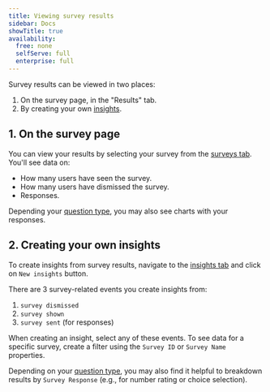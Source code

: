 ```yaml
---
title: Viewing survey results
sidebar: Docs
showTitle: true
availability:
  free: none
  selfServe: full
  enterprise: full
---
```


Survey results can be viewed in two places:

1. On the survey page, in the "Results" tab.
2. By creating your own [insights](/docs/product-analytics/insights).

## 1. On the survey page

You can view your results by selecting your survey from the [surveys tab](https://app.posthog.com/surveys). You'll see data on:

- How many users have seen the survey.
- How many users have dismissed the survey.
- Responses.

Depending your [question type](/docs/surveys/creating-surveys#question-type), you may also see charts with your responses.

<ProductScreenshot
    imageLight={surveyResultsLight} 
    imageDark={surveyResultsDark}
    alt="Sample survey results" 
    classes="rounded"
/>

## 2. Creating your own insights

To create insights from survey results, navigate to the [insights tab](https://app.posthog.com/insights) and click on `New insights` button.

There are 3 survey-related events you create insights from:

1. `survey dismissed`
2. `survey shown`
3. `survey sent` (for responses)

When creating an insight, select any of these events. To see data for a specific survey, create a filter using the `Survey ID` or `Survey Name` properties.

Depending on your [question type](/docs/surveys/creating-surveys#question-type), you may also find it helpful to breakdown results by `Survey Response` (e.g., for number rating or choice selection).

<ProductVideo
    videoLight={surveyInsightsLight} 
    videoDark={surveyInsightsDark}
    alt="How to create insights from surveys" 
    classes="rounded"
/>
